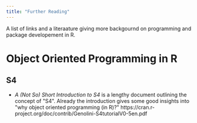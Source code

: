 ```yaml
---
title: "Further Reading"
---
```


A list of links and a literaature giving more backgournd on programming and package developement in R.

# Object Oriented Programming in R

## S4

- *A (Not So) Short Introduction to S4* is a lengthy document outlining the concept of \"S4\". Already the introduction gives some good insights into \"why object oriented programming (in R)?\" https://cran.r-project.org/doc/contrib/Genolini-S4tutorialV0-5en.pdf